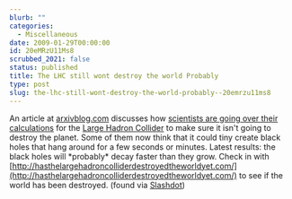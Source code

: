 ```yaml
---
blurb: ""
categories:
  - Miscellaneous
date: 2009-01-29T00:00:00
id: 20eMRzU11Ms8
scrubbed_2021: false
status: published
title: The LHC still wont destroy the world Probably
type: post
slug: the-lhc-still-wont-destroy-the-world-probably--20emrzu11ms8
---
```


An article at [arxivblog.com](http://arxivblog.com/) discusses how
[scientists are going over their calculations](http://arxivblog.com/?p=1136)
for the
[Large Hadron Collider](http://en.wikipedia.org/wiki/Large_Hadron_Collider)
to make sure it isn't going to destroy the planet. Some of them now
think that it could tiny create black holes that hang around for a
few seconds or minutes. Latest results: the black holes will
\*probably\* decay faster than they grow. Check in with
[http://hasthelargehadroncolliderdestroyedtheworldyet.com/](http://hasthelargehadroncolliderdestroyedtheworldyet.com/)
to see if the world has been destroyed. (found via
[Slashdot](http://slashdot.org/))